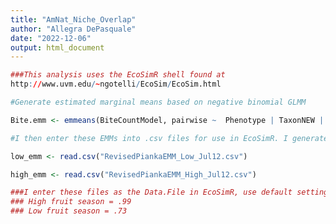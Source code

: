 ---
title: "AmNat_Niche_Overlap"
author: "Allegra DePasquale"
date: "2022-12-06"
output: html_document
---

```{r}
###This analysis uses the EcoSimR shell found at 
http://www.uvm.edu/~ngotelli/EcoSim/EcoSim.html

#Generate estimated marginal means based on negative binomial GLMM

Bite.emm <- emmeans(BiteCountModel, pairwise ~  Phenotype | TaxonNEW | FruitBiomassCategory, type = "response", adjust = "tukey")

#I then enter these EMMs into .csv files for use in EcoSimR. I generate two .csvs, one for the high fruit season, and one for the low fruit season

low_emm <- read.csv("RevisedPiankaEMM_Low_Jul12.csv")

high_emm <- read.csv("RevisedPiankaEMM_High_Jul12.csv")

###I enter these files as the Data.File in EcoSimR, use default settings, and run the program to obtain Pianka indices:
### High fruit season = .99
### Low fruit season = .73

```
